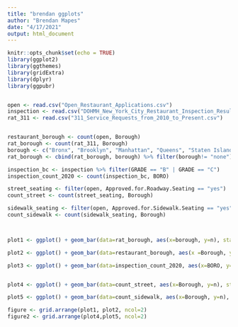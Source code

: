 ---
title: "brendan ggplots"
author: "Brendan Mapes"
date: "4/17/2021"
output: html_document
---

```{r setup, include=TRUE}
knitr::opts_chunk$set(echo = TRUE)
library(ggplot2)
library(ggthemes)
library(gridExtra)
library(dplyr)
library(ggpubr)


open <- read.csv("Open_Restaurant_Applications.csv")
inspection <- read.csv("DOHMH_New_York_City_Restaurant_Inspection_Results.csv")
rat_311 <- read.csv("311_Service_Requests_from_2010_to_Present.csv")


restaurant_borough <- count(open, Borough)
rat_borough <- count(rat_311, Borough)
borough <- c("Bronx", "Brooklyn", "Manhattan", "Queens", "Staten Island", "none")
rat_borough <- cbind(rat_borough, borough) %>% filter(borough!= "none")

inspection_bc <- inspection %>% filter(GRADE == "B" | GRADE == "C")
inspection_count_2020 <- count(inspection_bc, BORO)

street_seating <- filter(open, Approved.for.Roadway.Seating == "yes")
count_street <- count(street_seating, Borough)

sidewalk_seating <- filter(open, Approved.for.Sidewalk.Seating == "yes")
count_sidewalk <- count(sidewalk_seating, Borough)



plot1 <- ggplot() + geom_bar(data=rat_borough, aes(x=borough, y=n), stat="identity", color="black", fill="darkred") + ggtitle("2020 Rodent reports") + ylab("Number of 311 calls\n") + xlab("\nBorough") + theme_economist() + theme(axis.title.x=element_text(face="bold"), axis.title.y=element_text(face="bold")) +  theme(axis.text.x = element_text(angle = 40, vjust=.7)) 

plot2 <- ggplot() + geom_bar(data=restaurant_borough, aes(x =Borough, y= n), stat="identity", color="black", fill = "darkorange") + ggtitle("Outdoor restaurants") + ylab("Applications approved\n") + xlab("\nBorough") + theme_economist() + theme(axis.title.x=element_text(face="bold"), axis.title.y=element_text(face="bold")) + theme(axis.text.x = element_text(angle = 40, vjust=.7))

plot3 <- ggplot() + geom_bar(data=inspection_count_2020, aes(x=BORO, y=n), stat="identity", color="black", fill="yellow") + ggtitle("B or C inspection scores") + ylab("Restaurants\n") + xlab("\nBorough") + theme_economist() + theme(axis.title.x=element_text(face="bold"), axis.title.y=element_text(face="bold")) +  theme(axis.text.x = element_text(angle = 40, vjust=.7))


plot4 <- ggplot() + geom_bar(data=count_street, aes(x=Borough, y=n), stat="identity", color="black", fill="lightblue") + ggtitle("Street dining") + ylab("Approved restaurants\n") + xlab("\nBorough") + theme_economist() + theme(axis.title.x=element_text(face="bold"), axis.title.y=element_text(face="bold")) +  theme(axis.text.x = element_text(angle = 40, vjust=.7))

plot5 <- ggplot() + geom_bar(data=count_sidewalk, aes(x=Borough, y=n), stat="identity", color="black", fill= "tan") + ggtitle("Sidewalk dining") + ylab("Approved restaurants\n") + xlab("\nBorough") + theme_economist() + theme(axis.title.x=element_text(face="bold"), axis.title.y=element_text(face="bold")) +  theme(axis.text.x = element_text(angle = 40, vjust=.7))

figure <- grid.arrange(plot1, plot2, ncol=2)
figure2 <- grid.arrange(plot4,plot5, ncol=2)



```
